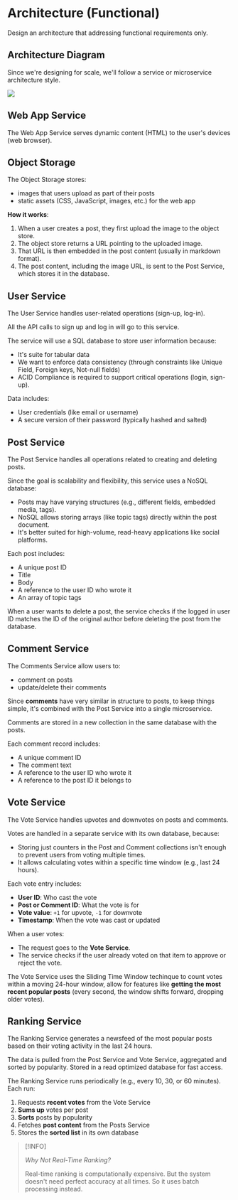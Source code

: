 # Architecture (Functional)

Design an architecture that addressing functional requirements only.

## Architecture Diagram

Since we're designing for scale, we'll follow a service or microservice architecture style.

![](./arch-func.drawio.svg)


## Web App Service

The Web App Service serves dynamic content (HTML) to the user's devices (web browser).


## Object Storage

The Object Storage stores:

- images that users upload as part of their posts
- static assets (CSS, JavaScript, images, etc.) for the web app

**How it works**:
1. When a user creates a post, they first upload the image to the object store.
2. The object store returns a URL pointing to the uploaded image.
3. That URL is then embedded in the post content (usually in markdown format).
4. The post content, including the image URL, is sent to the Post Service, which stores it in the database.


## User Service

The User Service handles user-related operations (sign-up, log-in).

All the API calls to sign up and log in will go to this service.

The service will use a SQL database to store user information because:
- It's suite for tabular data
- We want to enforce data consistency (through constraints like Unique Field, Foreign keys, Not-null fields)
- ACID Compliance is required to support critical operations (login, sign-up).

Data includes:
- User credentials (like email or username)
- A secure version of their password (typically hashed and salted)


## Post Service

The Post Service handles all operations related to creating and deleting posts.

Since the goal is scalability and flexibility, this service uses a NoSQL database:
- Posts may have varying structures (e.g., different fields, embedded media, tags).
- NoSQL allows storing arrays (like topic tags) directly within the post document.
- It's better suited for high-volume, read-heavy applications like social platforms.

Each post includes:
- A unique post ID
- Title
- Body
- A reference to the user ID who wrote it
- An array of topic tags

When a user wants to delete a post, the service checks if the logged in user ID matches the ID of the original author before deleting the post from the database.


## Comment Service

The Comments Service allow users to:
- comment on posts
- update/delete their comments

Since **comments** have very similar in structure to posts, to keep things simple, it's combined with the Post Service into a single microservice.

Comments are stored in a new collection in the same database with the posts.

Each comment record includes:
- A unique comment ID
- The comment text
- A reference to the user ID who wrote it
- A reference to the post ID it belongs to


## Vote Service

The Vote Service handles upvotes and downvotes on posts and comments.

Votes are handled in a separate service with its own database, because:
- Storing just counters in the Post and Comment collections isn't enough to prevent users from voting multiple times.
- It allows calculating votes within a specific time window (e.g., last 24 hours).

Each vote entry includes:
- **User ID**: Who cast the vote
- **Post or Comment ID**: What the vote is for
- **Vote value**: `+1` for upvote, `-1` for downvote
- **Timestamp**: When the vote was cast or updated

When a user votes:
- The request goes to the **Vote Service**.
- The service checks if the user already voted on that item to approve or reject the vote.

The Vote Service uses the Sliding Time Window techinque to count votes within a moving 24-hour window, allow for features like **getting the most recent popular posts** (every second, the window shifts forward, dropping older votes).


## Ranking Service

The Ranking Service generates a newsfeed of the most popular posts based on their voting activity in the last 24 hours.

The data is pulled from the Post Service and Vote Service, aggregated and sorted by popularity. Stored in a read optimized database for fast access.

The Ranking Service runs periodically (e.g., every 10, 30, or 60 minutes). Each run:
1. Requests **recent votes** from the Vote Service
2. **Sums up** votes per post
3. **Sorts** posts by popularity
4. Fetches **post content** from the Posts Service
5. Stores the **sorted list** in its own database

> [!INFO]
> 
> _Why Not Real-Time Ranking?_
> 
> Real-time ranking is computationally expensive.
> But the system doesn't need perfect accuracy at all times.
> So it uses batch processing instead.
